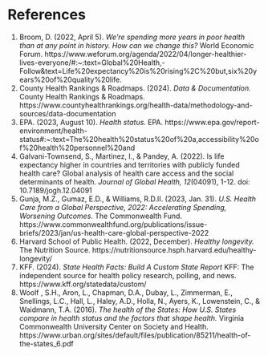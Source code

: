 # References
1. Broom, D. (2022, April 5). *We’re spending more years in poor health than at any point in history. How can we change this?* World Economic Forum. https://www.weforum.org/agenda/2022/04/longer-healthier-lives-everyone/#:~:text=Global%20Health,-Follow&text=Life%20expectancy%20is%20rising%2C%20but,six%20years%20of%20quality%20life.
2. County Health Rankings & Roadmaps. (2024). *Data & Documentation.* County Health Rankings & Roadmaps. https://www.countyhealthrankings.org/health-data/methodology-and-sources/data-documentation
3. EPA. (2023, August 10). *Health status.* EPA. https://www.epa.gov/report-environment/health-status#:~:text=The%20health%20status%20of%20a,accessibility%20of%20health%20personnel%20and
4. Galvani-Townsend, S., Martinez, I., & Pandey, A. (2022). Is life expectancy higher in countries and territories with publicly funded health care? Global analysis of health care access and the social determinants of health. *Journal of Global Health, 12*(04091), 1-12. doi: 10.7189/jogh.12.04091
5. Gunja, M.Z., Gumaz, E.D., & Williams, R.D.II. (2023, Jan. 31). *U.S. Health Care from a Global Perspective, 2022: Accelerating Spending, Worsening Outcomes.* The Commonwealth Fund. https://www.commonwealthfund.org/publications/issue-briefs/2023/jan/us-health-care-global-perspective-2022  
6. Harvard School of Public Health. (2022, December). *Healthy longevity.* The Nutrition Source. https://nutritionsource.hsph.harvard.edu/healthy-longevity/ 
7. KFF. (2024). *State Health Facts: Build A Custom State Report* KFF: The independent source for health policy research, polling, and news. https://www.kff.org/statedata/custom/
8. Woolf , S.H., Aron, L., Chapman, D.A., Dubay, L., Zimmerman, E., Snellings, L.C., Hall, L., Haley, A.D., Holla, N., Ayers, K., Lowenstein, C., & Waidmann, T.A. (2016). *The health of the States: How U.S. States compare in health status and the factors that shape health.* Virginia Commonwealth University Center on Society and Health. https://www.urban.org/sites/default/files/publication/85211/health-of-the-states_6.pdf


